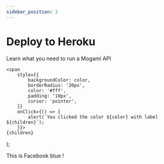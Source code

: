 ```yaml
---
sidebar_position: 2
---
```


# Deploy to Heroku

Learn what you need to run a Mogami API


	<span
		style={{
			backgroundColor: color,
			borderRadius: '20px',
			color: '#fff',
			padding: '10px',
			cursor: 'pointer',
		}}
		onClick={() => {
			alert(`You clicked the color ${color} with label ${children}`);
		}}>
    {children}
  </span>
);

This is <Highlight color="#1877F2">Facebook blue</Highlight> !
